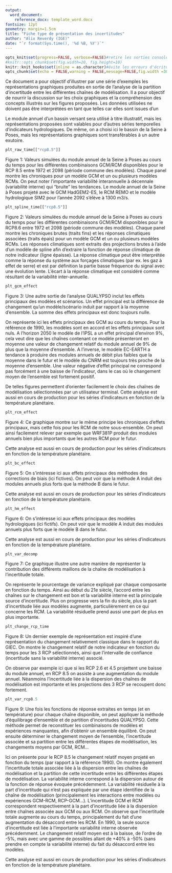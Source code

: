 ```yaml
---
output:
  word_document:
    reference_docx: template_word.docx
fontsize: 12pt
geometry: margin=1.5cm
title: "Fiche type de présentation des incertitudes"
author: "Alix Reverdy (IGE)"
date: "`r format(Sys.time(), '%d %B, %Y')`"
---
```


```r
opts_knit$set(progress=FALSE, verbose=FALSE)#retire les sorties consoles
#knitr::opts_chunk$set(fig.width=20, fig.height=10) 
knitr::knit_hooks$set(inline = as.character)#évite les erreurs d'écriture des arrondis
opts_chunk$set(echo = FALSE,warning = FALSE,message=FALSE,fig.width =30/2.54,fig.height = 20/2.54)#in inches
```


Ce document a pour objectif d’illustrer par une série d’exemples les représentations graphiques produites en sortie de l’analyse de la partition d’incertitude entre les différentes chaînes de modélisation. Il a pour objectif de nourrir la discussion sur les choix graphiques et la compréhension des concepts illustrés sur les figures proposées. Les données utilisées ne doivent pas être interprétées en tant que telles car elles sont issues d’un \textbf{sous-ensemble arbitraire des chaînes de modélisation d’Explore 2 et encore soumises à des modifications futures.}

Le module annuel d’un bassin versant sera utilisé à titre illustratif, mais les représentations proposées sont valables pour d’autres séries temporelles d’indicateurs hydrologiques. De même, on a choisi ici le bassin de la Seine à Poses, mais les représentations graphiques sont transférables à un autre exutoire.

\newpage

```r
plt_raw_time[["rcp8.5"]]
```

Figure 1: Valeurs simulées du module annuel de la Seine à Poses au cours du temps pour les différentes combinaisons GCM/RCM disponibles pour le RCP 8.5 entre 1972 et 2098 (période commune des modèles). Chaque panel montre les chroniques pour un modèle GCM et un ou plusieurs modèles RCMs. On peut noter l’importante variabilité interannuelle à décennale (variabilité interne) qui “bruite” les tendances. Le module annuel de la Seine à Poses projeté avec le GCM HadGEM2-ES, le RCM REMO et le modèle hydrologique SIM2 pour l’année 2092 s’élève à 1300 m3/s.

\newpage

```r
plt_spline_time[["rcp8.5"]]
```

Figure 2: Valeurs simulées du module annuel de la Seine à Poses au cours du temps pour les différentes combinaisons GCM/RCM disponibles pour le RCP8.6 entre 1972 et 2098 (période commune des modèles). Chaque panel montre les chroniques brutes (traits fins) et les réponses climatiques associées (traits épais) pour un modèle GCM et un ou plusieurs modèles RCMs. Les réponses climatiques sont extraits des projections brutes à l’aide d’un modèle de spline afin d’extraire la fonction de réponse climatique de notre indicateur (ligne épaisse). La réponse climatique peut être interprétée comme la réponse du système aux forçages climatiques (par ex. les gaz à effet de serre) et est par définition la partie basse fréquence du signal avec une évolution lente. L’écart à la réponse climatique est considéré comme résultant de la variabilité inter-annuelle.

\newpage

```r
plt_gcm_effect
```

Figure 3: Une autre sortie de l’analyse QUALYPSO inclut les effets principaux des modèles et scénarios. Un effet principal est la différence de changement qu’un modèle/scénario induit par rapport à la moyenne d’ensemble. La somme des effets principaux est donc toujours nulle.

On représente ici les effets principaux des GCM au cours du temps. Pour la référence de 1990, les modèles sont en accord et les effets principaux sont nuls. A l’horizon 2050 le modèle de l’IPSL a un effet principal d’environ 9%, cela veut dire que les chaînes contenant ce modèle présenteront en moyenne une valeur de changement relatif du module annuel de 9% de plus que la moyenne d’ensemble. A l’inverse, le modèle EC-EARTH a tendance à produire des modules annuels de débit plus faibles que la moyenne dans le futur et le modèle du CNRM est toujours très proche de la moyenne d’ensemble. Une valeur négative d’effet principal ne correspond pas forcément à une baisse de l’indicateur, dans le cas où le changement moyen de l’ensemble est fortement positif.

De telles figures permettent d’orienter facilement le choix des chaînes de modélisation sélectionnées par un utilisateur terminal.
Cette analyse est aussi en cours de production pour les séries d’indicateurs en fonction de la température planétaire.


\newpage

```r
plt_rcm_effect
```

Figure 4: Ce graphique montre sur le même principe les chroniques d’effets principaux, mais cette fois pour les RCM de notre sous-ensemble. On peut ainsi facilement relever par exemple que WRF381P produit des modules annuels bien plus importants que les autres RCM pour le futur.

Cette analyse est aussi en cours de production pour les séries d’indicateurs en fonction de la température planétaire.


\newpage

```r
plt_bc_effect
```

Figure 5: On s’intéresse ici aux effets principaux des méthodes des corrections de biais (ici fictives). On peut voir que la méthode A induit des modules annuels plus forts que la méthode B dans le futur.

Cette analyse est aussi en cours de production pour les séries d’indicateurs en fonction de la température planétaire.


\newpage

```r
plt_hm_effect
```

Figure 6: On s’intéresse ici aux effets principaux des modèles hydrologiques (ici fictifs). On peut voir que le modèle A induit des modules annuels plus forts que le modèle B dans le futur.

Cette analyse est aussi en cours de production pour les séries d’indicateurs en fonction de la température planétaire.


\newpage

```r
plt_var_decomp
```

Figure 7: Ce graphique illustre une autre manière de représenter la contribution des différents maillons de la chaîne de modélisation à l’incertitude totale.

On représente le pourcentage de variance expliqué par chaque composante en fonction du temps. Ainsi au début du 21e siècle, l’accord entre les chaînes sur le changement est bon et la variabilité interne est la principale source d’incertitude. Plus on progresse vers la fin du siècle, plus la part d’incertitude liée aux modèles augmente, particulièrement en ce qui concerne les RCM. La variabilité résiduelle prend aussi une part de plus en plus importante.


\newpage

```r
plt_change_rcp_time
```

Figure 8: Un dernier exemple de représentation est inspiré d’une représentation du changement relativement classique dans le rapport du GIEC. On montre le changement relatif de notre indicateur en fonction du temps pour les 3 RCP sélectionnés, ainsi que l’intervalle de confiance (incertitude sans la variabilité interne) associé.

On observe par exemple ici que si les RCP 2.6 et 4.5 projettent une baisse du module annuel, en RCP 8.5 on assiste à une augmentation du module annuel. Néanmoins l’incertitude liée à la dispersion des chaînes de modélisation est importante et les projections des 3 RCP se recoupent donc fortement.

\newpage

```r
plt_var_rcp8.5
```

Figure 9: Une fois les fonctions de réponse extraites en temps (et en température) pour chaque chaîne disponible, on peut appliquer la méthode d’équilibrage d’ensemble et de partition d’incertitudes QUALYPSO. Cette méthode permet de reconstituer les combinaisons de modèles et expériences manquantes, afin d’obtenir un ensemble équilibré. On peut ensuite déterminer le changement moyen de l’ensemble, l’incertitude associée et sa partition entre les différentes étapes de modélisation, les changements moyens par GCM, RCM…

Ici on présente pour le RCP 8.5 le changement relatif moyen projeté en fonction du temps (par rapport à la référence 1990). On montre également l’incertitude totale associée liée à la dispersion entre les chaînes de modélisation et la partition de cette incertitude entre les différentes étapes de modélisation. La variabilité interne correspond à la dispersion autour de la fonction de réponse évoquée précédemment. La variabilité résiduelle à la part d’incertitude qui n’est pas expliquée par une étape identifiée de la chaîne de modélisation (principalement les interactions entre modèles ou expériences GCM-RCM, RCP-GCM…). L’incertitude GCM et RCM correspondent respectivement à la part d’incertitude liée à la dispersion entre chaînes associée aux GCM ou aux RCM. On observe que l’incertitude totale augmente au cours du temps, principalement du fait d’une augmentation du désaccord entre les RCM. En 1990, la seule source d’incertitude est liée à l’importante variabilité interne observée précédemment. Le changement relatif moyen est à la baisse, de l’ordre de -5%, mais avec une gamme de possibles allant de +40% à -50% (sans prendre en compte la variabilité interne) du fait du désaccord entre les modèles.

Cette analyse est aussi en cours de production pour les séries d’indicateurs en fonction de la température planétaire.
